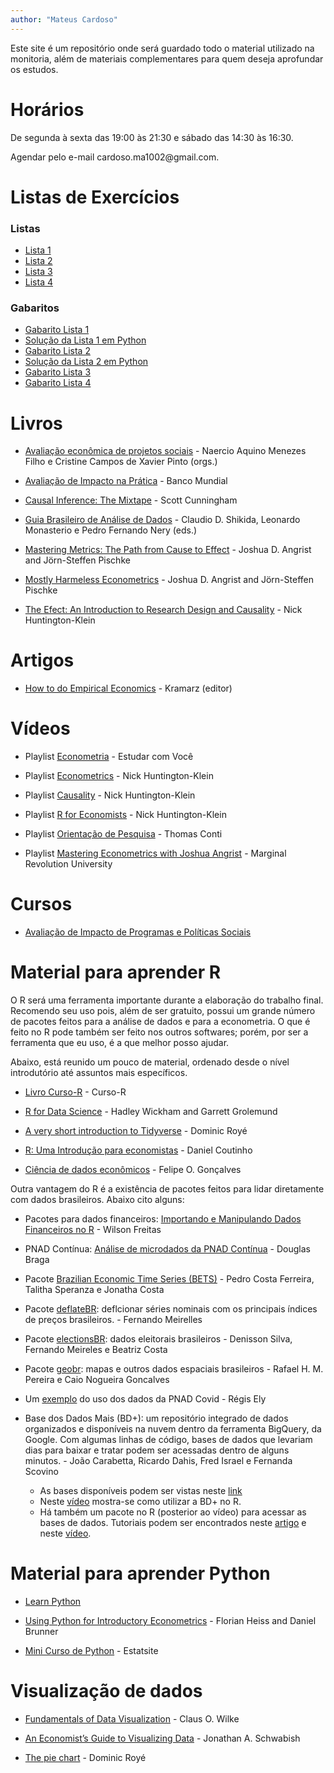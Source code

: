 ---
author: "Mateus Cardoso"
---

Este site é um repositório onde será guardado todo o material utilizado na monitoria, além de materiais complementares para quem deseja aprofundar os estudos.

# Horários

De segunda à sexta das 19:00 às 21:30 e sábado das 14:30 às 16:30.

Agendar pelo e-mail cardoso.ma1002@gmail.com.

# Listas de Exercícios

### Listas

- [Lista 1](post/2020-12-01-r-rmarkdown/pdf/lista1.pdf) 
- [Lista 2](post/2020-12-01-r-rmarkdown/pdf/lista2.pdf)
- [Lista 3](post/2020-12-01-r-rmarkdown/pdf/lista3.pdf)
- [Lista 4](post/2020-12-01-r-rmarkdown/pdf/lista4.pdf)

### Gabaritos

- [Gabarito Lista 1](post/2020-12-01-r-rmarkdown/pdf/gabarito1.pdf)
- [Solução da Lista 1 em Python](https://colab.research.google.com/drive/1zctZQT-S1ZlcUapYiXq6uuASKJI44sGi?usp=sharing)
- [Gabarito Lista 2](post/2020-12-01-r-rmarkdown/pdf/gabarito2.pdf)
- [Solução da Lista 2 em Python](https://colab.research.google.com/drive/1fh2f6SoevU2Uuxb-T_0kYF_GF-2g7RuM?usp=sharing)
- [Gabarito Lista 3](post/2020-12-01-r-rmarkdown/pdf/gabarito3.pdf)
- [Gabarito Lista 4](post/2020-12-01-r-rmarkdown/pdf/gabarito4.pdf)


# Livros

- [Avaliação econômica de projetos sociais](https://www.itausocial.org.br/wp-content/uploads/2018/05/avaliacao-economica-3a-ed_1513188151.pdf) - Naercio Aquino Menezes Filho e Cristine Campos de Xavier Pinto (orgs.)

- [Avaliação de Impacto na Prática](https://openknowledge.worldbank.org/bitstream/handle/10986/25030/9781464808890.pdf) - Banco Mundial

- [Causal Inference: The Mixtape](https://mixtape.scunning.com/index.html) - Scott Cunningham

- [Guia Brasileiro de Análise de Dados](post/2020-12-01-r-rmarkdown/pdf/guiabr.pdf) - Claudio D. Shikida, Leonardo Monasterio e Pedro Fernando Nery (eds.)

- [Mastering Metrics: The Path from Cause to Effect](post/2020-12-01-r-rmarkdown/pdf/masterinmetrics.pdf) - Joshua D. Angrist and Jörn-Steffen Pischke

- [Mostly Harmeless Econometrics](post/2020-12-01-r-rmarkdown/pdf/mostlyharm.pdf) - Joshua D. Angrist and Jörn-Steffen Pischke

- [The Efect: An Introduction to Research Design and Causality](https://theeffectbook.net/) - Nick Huntington-Klein
 
# Artigos

- [How to do Empirical Economics](http://www.crest.fr/ckfinder/userfiles/files/Pageperso/kramarz/v30i2a1.pdf) - Kramarz (editor)

# Vídeos

- Playlist [Econometria](https://www.youtube.com/playlist?list=PLxafIQjs0M97dPDvvFdsD4I6yn4qj_2ja) - Estudar com Você

- Playlist [Econometrics](https://www.youtube.com/playlist?list=PLcTBLulJV_ALLS7R_e7ig0aEcBrtp6B18) - Nick Huntington-Klein

- Playlist [Causality](https://www.youtube.com/playlist?list=PLcTBLulJV_AKmUTH-nUsxxFyRQoWnUzxU) - Nick Huntington-Klein

- Playlist [R for Economists](https://www.youtube.com/playlist?list=PLcTBLulJV_AIuXCxr__V8XAzWZosMQIfW) - Nick Huntington-Klein

- Playlist [Orientação de Pesquisa](https://www.youtube.com/playlist?list=PL5zwgb1bvX2Jz4CZUTgaeAAIF5FoMV_3F) - Thomas Conti

- Playlist [Mastering Econometrics with Joshua Angrist](https://www.youtube.com/playlist?list=PL-uRhZ_p-BM5ovNRg-G6hDib27OCvcyW8) - Marginal Revolution University

# Cursos

- [Avaliação de Impacto de Programas e Políticas Sociais](https://www.escolavirtual.gov.br/curso/98)

# Material para aprender R

O R será uma ferramenta importante durante a elaboração do trabalho final. Recomendo seu uso pois, além de ser gratuito, possui um grande número de pacotes feitos para a análise de dados e para a econometria. O que é feito no R pode também ser feito nos outros softwares; porém, por ser a ferramenta que eu uso, é a que melhor posso ajudar.

Abaixo, está reunido um pouco de material, ordenado desde o nível introdutório até assuntos mais específicos.

- [Livro Curso-R](https://livro.curso-r.com/) - Curso-R

- [R for Data Science](https://r4ds.had.co.nz/) -  Hadley Wickham and Garrett Grolemund

- [A very short introduction to Tidyverse](https://dominicroye.github.io/en/2020/a-very-short-introduction-to-tidyverse/) - Dominic Royé

- [R: Uma Introdução para economistas](https://danmrc.github.io/R-para-Economistas/) - Daniel Coutinho

- [Ciência de dados econômicos](https://tidyeconomics.netlify.app/) - Felipe O. Gonçalves

Outra vantagem do R é a existência de pacotes feitos para lidar diretamente com dados brasileiros. Abaixo cito alguns:

- Pacotes para dados financeiros: [Importando e Manipulando Dados Financeiros no R](http://wilsonfreitas.github.io/slides/ser-maio-2018/index.html#1) - Wilson Freitas

- PNAD Contínua: [Análise de microdados da PNAD Contínua](https://rpubs.com/BragaDouglas/335574) - Douglas Braga

- Pacote [Brazilian Economic Time Series (BETS)](http://bibliotecadigital.fgv.br/dspace/bitstream/handle/10438/18172/Brazilian_Economic_Time_Series_BETS_R_package.pdf?sequence=1&isAllowed=y) - Pedro Costa Ferreira, Talitha Speranza e Jonatha Costa

- Pacote [deflateBR](https://fmeireles.com/blog/rstats/deflacionar-series-no-r-deflatebr/): deflcionar séries nominais com os principais índices de preços brasileiros. - Fernando Meirelles

- Pacote [electionsBR](http://electionsbr.com/): dados eleitorais brasileiros - Denisson Silva, Fernando Meireles e Beatriz Costa

- Pacote [geobr](https://cran.r-project.org/web/packages/geobr/vignettes/intro_to_geobr.html): mapas e outros dados espaciais brasileiros - Rafael H. M. Pereira e Caio Nogueira Goncalves

- Um [exemplo](http://regisely.com/blog/mercado-de-trabalho-covid/) do uso dos dados da PNAD Covid - Régis Ely

- Base dos Dados Mais (BD+): um repositório integrado de dados organizados e disponíveis na nuvem dentro da ferramenta BigQuery, da Google. Com algumas linhas de código, bases de dados que levariam dias para baixar e tratar podem ser acessadas dentro de alguns minutos.  - João Carabetta, Ricardo Dahis, Fred Israel e Fernanda  Scovino 
  - As bases disponíveis podem ser vistas neste [link](https://basedosdados.org/dataset/?download_type=BD+Mais) 
  - Neste [vídeo](https://www.youtube.com/watch?v=5_Ir8neyFf4&t=626s) mostra-se como utilizar a BD+ no R.
  - Há também um pacote no R (posterior ao vídeo) para acessar as bases de dados. Tutoriais podem ser encontrados neste [artigo](https://dev.to/basedosdados/como-usar-a-biblioteca-basedosdados-no-r-capitulo-1-46kb) e neste [vídeo](https://www.youtube.com/watch?v=M9ayiseIjvI&t=5s).
  
# Material para aprender Python

- [Learn Python](https://www.learnpython.org/)

- [Using Python for Introductory Econometrics](http://www.upfie.net/read/index.html) - Florian Heiss and Daniel Brunner

- [Mini Curso de Python](https://estatsite.com.br/mini-curso-de-python-gratuito/) - Estatsite

# Visualização de dados

- [Fundamentals of Data Visualization](post/2020-12-01-r-rmarkdown/pdf/fundamentalsdataviz.pdf) - Claus O. Wilke

- [An Economist’s Guide to Visualizing Data](post/2020-12-01-r-rmarkdown/pdf/schwabish2014.pdf) - Jonathan A. Schwabish

- [The pie chart](https://dominicroye.github.io/en/2018/the-pie-chart/) - Dominic Royé


